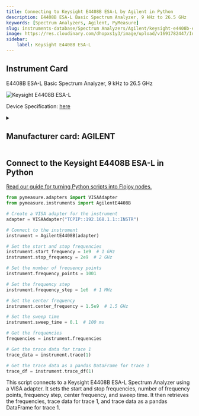 ```yaml
---
title: Connecting to Keysight E4408B ESA-L by Agilent in Python
description: E4408B ESA-L Basic Spectrum Analyzer, 9 kHz to 26.5 GHz
keywords: [Spectrum Analyzers, Agilent, PyMeasure] 
slug: instruments-database/Spectrum Analyzers/Agilent/keysight-e4408b-esa-l 
image: https://res.cloudinary.com/dhopxs1y3/image/upload/v1691782447/Instruments/Spectrum%20Analyzers/Keysight-E4408B-ESA-L/Keysight-E4408B-ESA-L.webp
sidebar:
    label: Keysight E4408B ESA-L 
---
```



## Instrument Card

E4408B ESA-L Basic Spectrum Analyzer, 9 kHz to 26.5 GHz

![Keysight E4408B ESA-L](https://res.cloudinary.com/dhopxs1y3/image/upload/v1691782447/Instruments/Spectrum%20Analyzers/Keysight-E4408B-ESA-L/Keysight-E4408B-ESA-L.webp)

Device Specification: [here](https://www.keysight.com/us/en/assets/9018-03334/technical-specifications/9018-03334.pdf)

<details style={{ marginTop: "15px"}}>
<summary><h2 style={{display:'inline'}}>Manufacturer card: AGILENT</h2></summary>

![AGILENT](https://res.cloudinary.com/dhopxs1y3/image/upload/v1692126006/Instruments/Vendor%20Logos/Agilent.png)

Keysight Technologies, or Keysight, is an American company that manufactures electronics test and measurement equipment and software

- Headquarters: USA
- Yearly Revenue (millions, USD): 5420
- Vendor Website: [here](https://www.keysight.com/us/en/home.html)

</details>


<FeaturedInstrumentVideo category="SPECTRUM_ANALYZERS" />

## Connect to the Keysight E4408B ESA-L in Python

[Read our guide for turning Python scripts into Flojoy nodes.](https://docs.flojoy.ai/contribution/blocks/custom-flojoy-block/)



<Tabs>
<TabItem value="Flojoy" label="Flojoy" className="flojoy-instrument-tabs">

<SectionsCard category="SPECTRUM_ANALYZERS" manufacturer="Agilent"></SectionsCard>

</TabItem>
<TabItem value="PyMeasure" label="PyMeasure">

```python
from pymeasure.adapters import VISAAdapter
from pymeasure.instruments import AgilentE4408B

# Create a VISA adapter for the instrument
adapter = VISAAdapter("TCPIP::192.168.1.1::INSTR")

# Connect to the instrument
instrument = AgilentE4408B(adapter)

# Set the start and stop frequencies
instrument.start_frequency = 1e9  # 1 GHz
instrument.stop_frequency = 2e9  # 2 GHz

# Set the number of frequency points
instrument.frequency_points = 1001

# Set the frequency step
instrument.frequency_step = 1e6  # 1 MHz

# Set the center frequency
instrument.center_frequency = 1.5e9  # 1.5 GHz

# Set the sweep time
instrument.sweep_time = 0.1  # 100 ms

# Get the frequencies
frequencies = instrument.frequencies

# Get the trace data for trace 1
trace_data = instrument.trace(1)

# Get the trace data as a pandas DataFrame for trace 1
trace_df = instrument.trace_df(1)
```

This script connects to a Keysight E4408B ESA-L Spectrum Analyzer using a VISA adapter. It sets the start and stop frequencies, number of frequency points, frequency step, center frequency, and sweep time. It then retrieves the frequencies, trace data for trace 1, and trace data as a pandas DataFrame for trace 1.

</TabItem>
</Tabs>